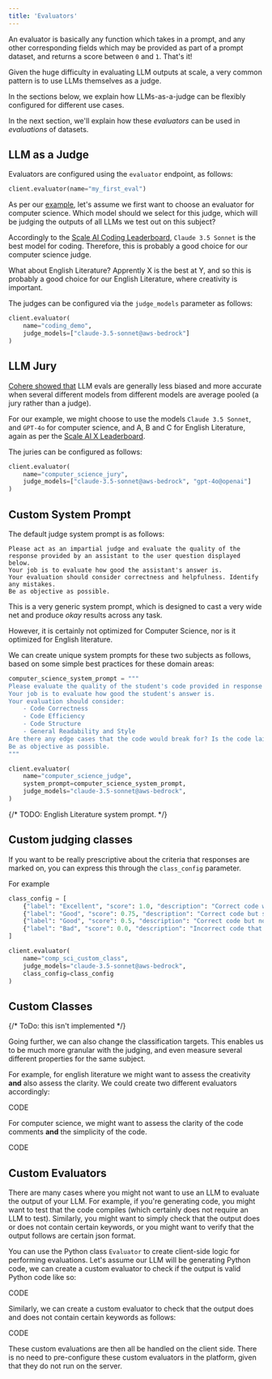 ```yaml
---
title: 'Evaluators'
---
```


An evaluator is basically any function which takes in a prompt,
and any other corresponding fields which may be provided as part of a prompt dataset,
and returns a score between `0` and `1`. That's it!

Given the huge difficulty in evaluating LLM outputs at scale,
a very common pattern is to use LLMs themselves as a judge.

In the sections below, we explain how LLMs-as-a-judge can be flexibly configured for
different use cases.

In the next section, we'll explain how these *evaluators* can be used in *evaluations*
of datasets.

## LLM as a Judge

Evaluators are configured using the `evaluator` endpoint, as follows:

```python
client.evaluator(name="my_first_eval")
```

As per our [example](), let's assume we first want to choose an evaluator for
computer science. Which model should we select for this judge,
which will be judging the outputs of all LLMs we test out on this subject?

Accordingly to the [Scale AI Coding Leaderboard](https://scale.com/leaderboard/coding), `Claude 3.5 Sonnet` is the best model for coding.
Therefore, this is probably a good choice for our computer science judge.

What about English Literature? Apprently X is the best at Y, and so this is probably a
good choice for our English Literature, where creativity is important.

The judges can be configured via the `judge_models` parameter as follows:

```python
client.evaluator(
    name="coding_demo",
    judge_models=["claude-3.5-sonnet@aws-bedrock"]
)
```

## LLM Jury

[Cohere showed that](https://arxiv.org/abs/2404.18796) LLM evals are generally less biased and more accurate when several
different models from different models are average pooled (a jury rather than a judge).

For our example, we might choose to use the models `Claude 3.5 Sonnet`, and `GPT-4o` for computer science,
and A, B and C for English Literature, again as per the [Scale AI X Leaderboard]().

The juries can be configured as follows:

```python
client.evaluator(
    name="computer_science_jury",
    judge_models=["claude-3.5-sonnet@aws-bedrock", "gpt-4o@openai"]
)
```

## Custom System Prompt

The default judge system prompt is as follows:

```
Please act as an impartial judge and evaluate the quality of the response provided by an assistant to the user question displayed below.
Your job is to evaluate how good the assistant's answer is.
Your evaluation should consider correctness and helpfulness. Identify any mistakes.
Be as objective as possible.
```

This is a very generic system prompt, which is designed to cast a very wide net and
produce *okay* results across any task.

However, it is certainly not optimized for Computer Science,
nor is it optimized for English literature.

We can create unique system prompts for these two subjects as follows,
based on some simple best practices for these domain areas:

```python
computer_science_system_prompt = """
Please evaluate the quality of the student's code provided in response to the examination question below.
Your job is to evaluate how good the student's answer is.
Your evaluation should consider:
    - Code Correctness
    - Code Efficiency
    - Code Structure
    - General Readability and Style
Are there any edge cases that the code would break for? Is the code laid out neatly, and easy to reason about?
Be as objective as possible.
"""

client.evaluator(
    name="computer_science_judge",
    system_prompt=computer_science_system_prompt,
    judge_models="claude-3.5-sonnet@aws-bedrock",
)
```

{/* TODO: English Literature system prompt. */}


## Custom judging classes

If you want to be really prescriptive about the criteria that responses are marked on, you can express this through the `class_config` parameter.

For example

```python
class_config = [
    {"label": "Excellent", "score": 1.0, "description": "Correct code which is easy to read"},
    {"label": "Good", "score": 0.75, "description": "Correct code but structured badly"},
    {"label": "Good", "score": 0.5, "description": "Correct code but not using the most efficient method"},
    {"label": "Bad", "score": 0.0, "description": "Incorrect code that does not solve the problem"}
]

client.evaluator(
    name="comp_sci_custom_class",
    judge_models="claude-3.5-sonnet@aws-bedrock",
    class_config=class_config
)
```


## Custom Classes

{/* ToDo: this isn't implemented */}

Going further, we can also change the classification targets. This enables us to be much
more granular with the judging, and even measure several different properties for the
same subject.

For example, for english literature we might want to assess the creativity **and**
also assess the clarity. We could create two different evaluators accordingly:

CODE

For computer science, we might want to assess the clarity of the code comments **and**
the simplicity of the code.

CODE

## Custom Evaluators

There are many cases where you might not want to use an LLM to evaluate the output of
your LLM. For example, if you're generating code, you might want to test that the code
compiles (which certainly does not require an LLM to test). Similarly, you might want to
simply check that the output does or does not contain certain keywords, or you might
want to verify that the output follows are certain json format.

You can use the Python class `Evaluator` to create client-side logic for performing
evaluations. Let's assume our LLM will be generating Python code, we can create a custom
evaluator to check if the output is valid Python code like so:

CODE

Similarly, we can create a custom evaluator to check that the output does and does not
contain certain keywords as follows:

CODE

These custom evaluations are then all be handled on the client side.
There is no need to pre-configure these custom evaluators in the platform,
given that they do not run on the server.